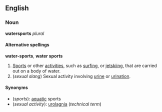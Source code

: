 ==English==
===Noun===
'''watersports''' ''plural''

====Alternative spellings====
'''water-sports''', '''water sports'''

#[[Sport]]s or other [[activity|activities]], such as [[surfing]], or [[jetskiing]], that are carried out on a body of water.
#(''sexual slang'') Sexual activity involving [[urine]] or [[urination]].

====Synonyms====
*(''sports''): [[aquatic]] sports
*(''sexual activity''): [[urolagnia]] (''technical term'')